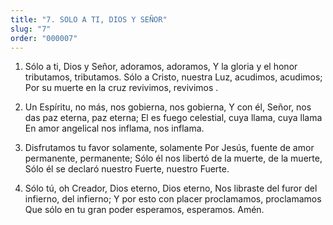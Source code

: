 ```yaml
---
title: "7. SOLO A TI, DIOS Y SEÑOR"
slug: "7"
order: "000007"
---
```


1. Sólo a ti, Dios y Señor, adoramos, adoramos, Y la gloria y el honor tributamos, tributamos.
Sólo a Cristo, nuestra Luz, acudimos, acudimos; Por su muerte en la cruz revivimos, revivimos .

2.	Un Espíritu, no más, nos gobierna, nos gobierna, Y con él, Señor, nos das paz eterna, paz eterna; El es fuego celestial, cuya llama, cuya llama
En amor angelical nos inflama, nos inflama.

3.	Disfrutamos tu favor solamente, solamente Por Jesús, fuente de amor permanente, permanente;
Sólo él nos libertó de la muerte, de la muerte,
Sólo él se declaró nuestro Fuerte, nuestro Fuerte.

4.	Sólo tú, oh Creador, Dios eterno, Dios eterno, Nos libraste del furor del infierno, del infierno;
Y por esto con placer proclamamos, proclamamos Que sólo en tu gran poder esperamos, esperamos.
Amén.